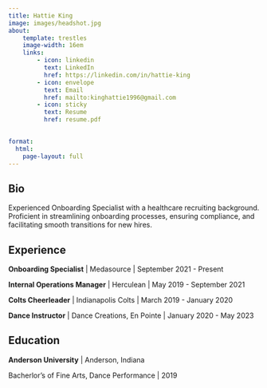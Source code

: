 ```yaml
---
title: Hattie King
image: images/headshot.jpg
about:
    template: trestles
    image-width: 16em    
    links:
        - icon: linkedin
          text: LinkedIn
          href: https://linkedin.com/in/hattie-king
        - icon: envelope
          text: Email
          href: mailto:kinghattie1996@gmail.com
        - icon: sticky
          text: Resume
          href: resume.pdf
  

format: 
  html:
    page-layout: full   
---
```


## Bio

Experienced Onboarding Specialist with a healthcare recruiting background. Proficient in streamlining onboarding processes, ensuring compliance, and facilitating smooth transitions for new hires.


## Experience

**Onboarding Specialist** | Medasource | September 2021 - Present

**Internal Operations Manager** | Herculean | May 2019 - September 2021

**Colts Cheerleader** | Indianapolis Colts | March 2019 - January 2020

**Dance Instructor** | Dance Creations, En Pointe | January 2020 - May 2023

## Education

**Anderson University** | Anderson, Indiana

Bacherlor's of Fine Arts, Dance Performance | 2019


<!-- 

I enjoy roles that I can receive clear feedback that I am succeeding. I thrive in environments with a focused goal to accomplish & a diverse team to grow alongside.
 -->
